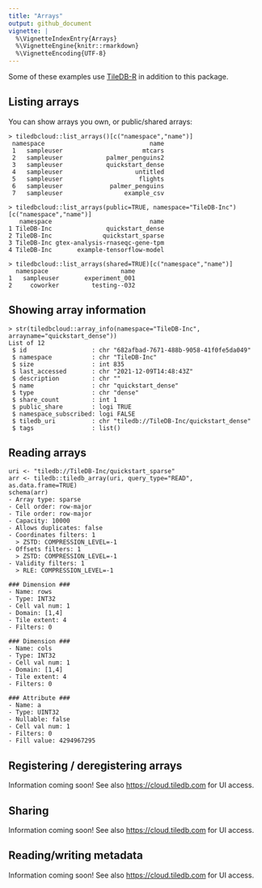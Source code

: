 ```yaml
---
title: "Arrays"
output: github_document
vignette: |
  %\VignetteIndexEntry{Arrays}
  %\VignetteEngine{knitr::rmarkdown}
  %\VignetteEncoding{UTF-8}
---
```


Some of these examples use [TileDB-R](https://github.com/TileDB-Inc/TileDB-R) in addition to this package.

## Listing arrays

You can show arrays you own, or public/shared arrays:

```
> tiledbcloud::list_arrays()[c("namespace","name")]
 namespace                             name
 1   sampleuser                      mtcars
 2   sampleuser            palmer_penguins2
 3   sampleuser            quickstart_dense
 4   sampleuser                    untitled
 5   sampleuser                     flights
 6   sampleuser             palmer_penguins
 7   sampleuser                 example_csv
```

```
> tiledbcloud::list_arrays(public=TRUE, namespace="TileDB-Inc")[c("namespace","name")]
   namespace                           name
1 TileDB-Inc               quickstart_dense
2 TileDB-Inc              quickstart_sparse
3 TileDB-Inc gtex-analysis-rnaseqc-gene-tpm
4 TileDB-Inc       example-tensorflow-model
```

```
> tiledbcloud::list_arrays(shared=TRUE)[c("namespace","name")]
  namespace                    name
1   sampleuser       experiment_001
2     coworker         testing--032
```

## Showing array information

```
> str(tiledbcloud::array_info(namespace="TileDB-Inc", arrayname="quickstart_dense"))
List of 12
 $ id                  : chr "682afbad-7671-488b-9058-41f0fe5da049"
 $ namespace           : chr "TileDB-Inc"
 $ size                : int 835
 $ last_accessed       : chr "2021-12-09T14:48:43Z"
 $ description         : chr ""
 $ name                : chr "quickstart_dense"
 $ type                : chr "dense"
 $ share_count         : int 1
 $ public_share        : logi TRUE
 $ namespace_subscribed: logi FALSE
 $ tiledb_uri          : chr "tiledb://TileDB-Inc/quickstart_dense"
 $ tags                : list()
```

## Reading arrays

```
uri <- "tiledb://TileDB-Inc/quickstart_sparse"
arr <- tiledb::tiledb_array(uri, query_type="READ", as.data.frame=TRUE)
schema(arr)
- Array type: sparse
- Cell order: row-major
- Tile order: row-major
- Capacity: 10000
- Allows duplicates: false
- Coordinates filters: 1
  > ZSTD: COMPRESSION_LEVEL=-1
- Offsets filters: 1
  > ZSTD: COMPRESSION_LEVEL=-1
- Validity filters: 1
  > RLE: COMPRESSION_LEVEL=-1

### Dimension ###
- Name: rows
- Type: INT32
- Cell val num: 1
- Domain: [1,4]
- Tile extent: 4
- Filters: 0

### Dimension ###
- Name: cols
- Type: INT32
- Cell val num: 1
- Domain: [1,4]
- Tile extent: 4
- Filters: 0

### Attribute ###
- Name: a
- Type: UINT32
- Nullable: false
- Cell val num: 1
- Filters: 0
- Fill value: 4294967295
```

## Registering / deregistering arrays

Information coming soon! See also [https://cloud.tiledb.com](https://cloud.tiledb.com) for UI access.

## Sharing

Information coming soon! See also [https://cloud.tiledb.com](https://cloud.tiledb.com) for UI access.

## Reading/writing metadata

Information coming soon! See also [https://cloud.tiledb.com](https://cloud.tiledb.com) for UI access.
